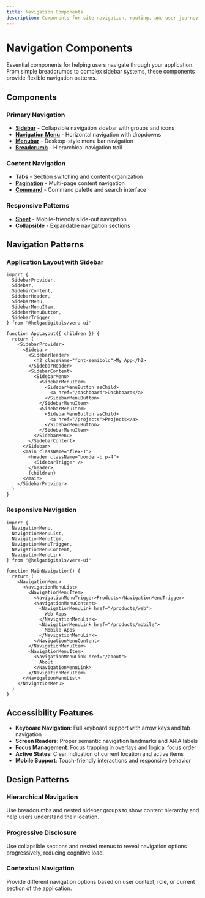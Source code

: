 ```yaml
---
title: Navigation Components
description: Components for site navigation, routing, and user journey management
---
```


# Navigation Components

Essential components for helping users navigate through your application. From simple breadcrumbs to complex sidebar systems, these components provide flexible navigation patterns.

## Components

### Primary Navigation
- **[Sidebar](/docs/components/navigation/sidebar)** - Collapsible navigation sidebar with groups and icons
- **[Navigation Menu](/docs/components/navigation/navigation-menu)** - Horizontal navigation with dropdowns
- **[Menubar](/docs/components/navigation/menubar)** - Desktop-style menu bar navigation
- **[Breadcrumb](/docs/components/navigation/breadcrumb)** - Hierarchical navigation trail

### Content Navigation
- **[Tabs](/docs/components/navigation/tabs)** - Section switching and content organization
- **[Pagination](/docs/components/navigation/pagination)** - Multi-page content navigation
- **[Command](/docs/components/navigation/command)** - Command palette and search interface

### Responsive Patterns
- **[Sheet](/docs/components/navigation/sheet)** - Mobile-friendly slide-out navigation
- **[Collapsible](/docs/components/navigation/collapsible)** - Expandable navigation sections

## Navigation Patterns

### Application Layout with Sidebar
```tsx
import {
  SidebarProvider,
  Sidebar,
  SidebarContent,
  SidebarHeader,
  SidebarMenu,
  SidebarMenuItem,
  SidebarMenuButton,
  SidebarTrigger
} from '@helgadigitals/vera-ui'

function AppLayout({ children }) {
  return (
    <SidebarProvider>
      <Sidebar>
        <SidebarHeader>
          <h2 className="font-semibold">My App</h2>
        </SidebarHeader>
        <SidebarContent>
          <SidebarMenu>
            <SidebarMenuItem>
              <SidebarMenuButton asChild>
                <a href="/dashboard">Dashboard</a>
              </SidebarMenuButton>
            </SidebarMenuItem>
            <SidebarMenuItem>
              <SidebarMenuButton asChild>
                <a href="/projects">Projects</a>
              </SidebarMenuButton>
            </SidebarMenuItem>
          </SidebarMenu>
        </SidebarContent>
      </Sidebar>
      <main className="flex-1">
        <header className="border-b p-4">
          <SidebarTrigger />
        </header>
        {children}
      </main>
    </SidebarProvider>
  )
}
```

### Responsive Navigation
```tsx
import { 
  NavigationMenu,
  NavigationMenuList,
  NavigationMenuItem,
  NavigationMenuTrigger,
  NavigationMenuContent,
  NavigationMenuLink
} from '@helgadigitals/vera-ui'

function MainNavigation() {
  return (
    <NavigationMenu>
      <NavigationMenuList>
        <NavigationMenuItem>
          <NavigationMenuTrigger>Products</NavigationMenuTrigger>
          <NavigationMenuContent>
            <NavigationMenuLink href="/products/web">
              Web Apps
            </NavigationMenuLink>
            <NavigationMenuLink href="/products/mobile">
              Mobile Apps
            </NavigationMenuLink>
          </NavigationMenuContent>
        </NavigationMenuItem>
        <NavigationMenuItem>
          <NavigationMenuLink href="/about">
            About
          </NavigationMenuLink>
        </NavigationMenuItem>
      </NavigationMenuList>
    </NavigationMenu>
  )
}
```

## Accessibility Features

- **Keyboard Navigation**: Full keyboard support with arrow keys and tab navigation
- **Screen Readers**: Proper semantic navigation landmarks and ARIA labels
- **Focus Management**: Focus trapping in overlays and logical focus order
- **Active States**: Clear indication of current location and active items
- **Mobile Support**: Touch-friendly interactions and responsive behavior

## Design Patterns

### Hierarchical Navigation
Use breadcrumbs and nested sidebar groups to show content hierarchy and help users understand their location.

### Progressive Disclosure
Use collapsible sections and nested menus to reveal navigation options progressively, reducing cognitive load.

### Contextual Navigation
Provide different navigation options based on user context, role, or current section of the application.
